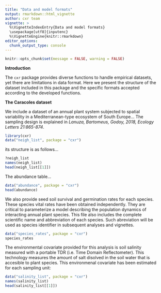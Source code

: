 ```yaml
---
title: "Data and model formats"
output: rmarkdown::html_vignette
author: cxr team
vignette: >
  %\VignetteIndexEntry{Data and model formats}
  \usepackage[utf8]{inputenc}
  %\VignetteEngine{knitr::rmarkdown}
editor_options: 
  chunk_output_type: console
---
```


```r
knitr::opts_chunk$set(message = FALSE, warning = FALSE)
```

**Introduction**

The `cxr` package provides diverse functions to handle empirical datasets, yet there are limitations in data format. Here we present the structure of the dataset included in this package and the specific formats accepted according to the developed functions. 

**The Caracoles dataset**

We include a dataset of an annual plant system subjected to spatial variability in a Mediterranean-type ecosystem of South Europe... The sampling design is explained in *Lanuza, Bartomeus, Godoy, 2018, Ecology Letters 21:865-874*.

```r
library(cxr)
data("neigh_list", package = "cxr")
```

its structure is as follows...

```r
?neigh_list
names(neigh_list)
head(neigh_list[[1]])
```

The abundance table...

```r
data("abundance", package = "cxr")
head(abundance)
```

We also provide seed soil survival and germination rates for each species. These species vital rates have been obtained independently. They are critical to parameterize a model describing the population dynamics of interacting annual plant species. This file also includes the complete scientific name and abbreviation of each species. Such abreviation will be used as species identifier in subsequent analyses and vignettes.

```r
data("species_rates", package = "cxr")
species_rates
```

The environmental covariate provided for this analysis is soil salinity measured with a portable TDR (i.e. Time Domain Reflectometer). This technology measures the amount of salt disolved in the soil water that is accesible to plant species. This environmenal covariate has been estimated for each sampling unit: 

```r
data("salinity_list", package = "cxr")
names(salinity_list)
head(salinity_list[[1]])
```
